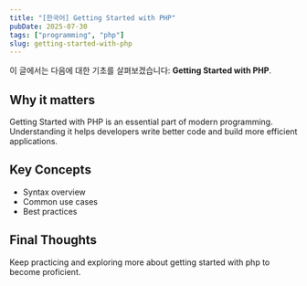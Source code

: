 ```yaml
---
title: "[한국어] Getting Started with PHP"
pubDate: 2025-07-30
tags: ["programming", "php"]
slug: getting-started-with-php
---
```


이 글에서는 다음에 대한 기초를 살펴보겠습니다: **Getting Started with PHP**.

## Why it matters

Getting Started with PHP is an essential part of modern programming. Understanding it helps developers write better code and build more efficient applications.

## Key Concepts

- Syntax overview
- Common use cases
- Best practices

## Final Thoughts

Keep practicing and exploring more about getting started with php to become proficient.
